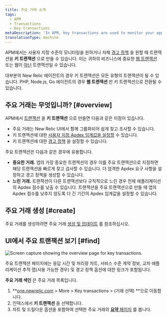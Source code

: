 ```yaml
---
title: 주요 거래 소개
tags:
  - APM
  - Transactions
  - Key transactions
metaDescription: 'In APM, key transactions are used to monitor your application''''s important or unique transactions and processes.'
translationType: machine
---
```



APM에서는 사용자 지정 수준의 모니터링을 원하거나 자체 [경고 정책](/docs/apm/transactions/key-transactions/view-key-transactions-alert-information) 을 원할 때 트랜잭션을 **키 트랜잭션** 으로 만들 수 있습니다. 이는 귀하의 비즈니스에 중요한 [웹 트랜잭션](/docs/using-new-relic/welcome-new-relic/getting-started/glossary#transaction) 또는 웹이 [아닌](/docs/using-new-relic/welcome-new-relic/getting-started/glossary#non-web-transaction) 트랜잭션일 수 있습니다.

대부분의 New Relic 에이전트의 경우 키 트랜잭션은 모든 유형의 트랜잭션이 될 수 있습니다. PHP, Node.js, Go 에이전트의 경우 **웹 트랜잭션** 만 키 트랜잭션으로 전환될 수 있습니다.

## 주요 거래는 무엇입니까? [#overview]

APM에서 [트랜잭션](/docs/apm/transactions/intro-transactions/transactions-new-relic-apm) 을 **키 트랜잭션** 으로 만들면 다음과 같은 이점이 있습니다.

* 주요 거래는 New Relic UI에서 함께 그룹화되어 쉽게 찾고 조사할 수 있습니다.
* 키 트랜잭션에 대한 [사용자 지정 Apdex 임계값을 설정할](/docs/apm/transactions/key-transactions/create-key-transactions#apdex) 수 있습니다.
* 키 트랜잭션에 대한 [경고 정책](/docs/apm/transactions/key-transactions/view-key-transactions-alert-information) 을 설정할 수 있습니다.

주요 트랜잭션은 다음과 같은 경우에 유용합니다.

* **중요한 거래.** 앱의 가장 중요한 트랜잭션의 경우 이를 주요 트랜잭션으로 지정하면 해당 트랜잭션을 빠르게 찾고 검사할 수 있습니다. 더 엄격한 Apdex 요구 사항을 설정하고 경고 정책을 생성할 수 있습니다.
* **느린 거래.** 트랜잭션이 다른 트랜잭션보다 규칙적으로 느린 경우 전체 애플리케이션의 Apdex 점수를 낮출 수 있습니다. 트랜잭션을 주요 트랜잭션으로 만들 때 앱의 Apdex 점수를 낮추지 않도록 더 긴 기간의 Apdex 임계값을 설정할 수 있습니다.

## 주요 거래 생성 [#create]

주요 거래를 생성하려면 주요 거래 [생성 및 업데이트](/docs/apm/transactions/key-transactions/create-update-key-transactions) 를 참조하십시오.

## UI에서 주요 트랜잭션 보기 [#find]

<img
  title="key-trx-overview.png"
  alt="Screen capture showing the overview page for key transactions."
  src={keyTrxOverview}
/>

<figcaption>
  주요 트랜잭션 페이지에는 응답 시간 및 처리량 차트, 서비스 수준 계약 정보, 교차 애플리케이션 추적 맵(사용 가능한 경우) 및 경고 정책 옵션에 대한 링크가 포함됩니다.
</figcaption>

**주요 거래 색인** 은 주요 거래 목록입니다.

1. **[one.newrelic.com](https://one.newrelic.com/all-capabilities) > More > Key transactions > (거래 선택) **으로 이동합니다.
2. 인덱스에서 **키 트랜잭션** 을 선택합니다.
3. 차트 및 드릴다운 옵션을 포함하여 선택한 주요 거래의 [**요약** 페이지](/docs/apm/transactions/key-transactions/viewing-key-transactions) 를 봅니다.